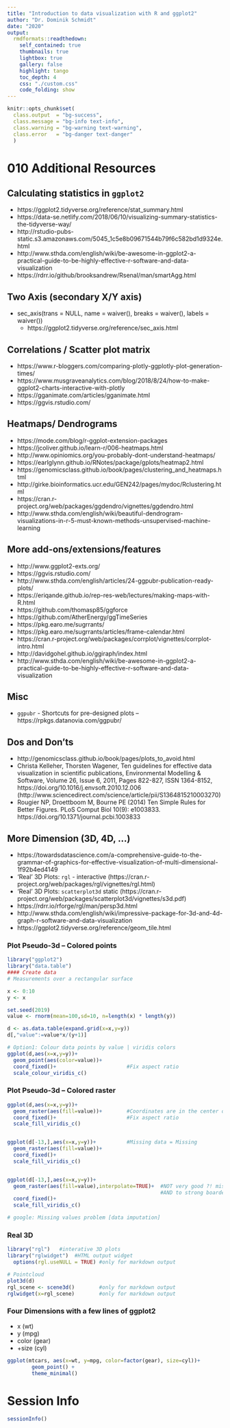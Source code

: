 ```yaml
---
title: "Introduction to data visualization with R and ggplot2"
author: "Dr. Dominik Schmidt"
date: "2020"
output:
  rmdformats::readthedown:
    self_contained: true
    thumbnails: true
    lightbox: true
    gallery: false
    highlight: tango
    toc_depth: 4    
    css: "./custom.css"     
    code_folding: show
---
```

```r

knitr::opts_chunk$set(
  class.output  = "bg-success",
  class.message = "bg-info text-info",
  class.warning = "bg-warning text-warning",
  class.error   = "bg-danger text-danger"
  )
```


# 010 Additional Resources




## Calculating statistics in `ggplot2`

- https://ggplot2.tidyverse.org/reference/stat_summary.html
- https://data-se.netlify.com/2018/06/10/visualizing-summary-statistics-the-tidyverse-way/
- http://rstudio-pubs-static.s3.amazonaws.com/5045_1c5e8b09671544b79f6c582bd1d9324e.html
- http://www.sthda.com/english/wiki/be-awesome-in-ggplot2-a-practical-guide-to-be-highly-effective-r-software-and-data-visualization
- https://rdrr.io/github/brooksandrew/Rsenal/man/smartAgg.html


## Two Axis (secondary X/Y axis)

- sec_axis(trans = NULL, name = waiver(), breaks = waiver(),  labels = waiver())
  - https://ggplot2.tidyverse.org/reference/sec_axis.html

## Correlations / Scatter plot matrix

- https://www.r-bloggers.com/comparing-plotly-ggplotly-plot-generation-times/
- https://www.musgraveanalytics.com/blog/2018/8/24/how-to-make-ggplot2-charts-interactive-with-plotly
- https://gganimate.com/articles/gganimate.html
- https://ggvis.rstudio.com/


## Heatmaps/ Dendrograms

- https://mode.com/blog/r-ggplot-extension-packages
- https://jcoliver.github.io/learn-r/006-heatmaps.html
- http://www.opiniomics.org/you-probably-dont-understand-heatmaps/
- https://earlglynn.github.io/RNotes/package/gplots/heatmap2.html
- https://genomicsclass.github.io/book/pages/clustering_and_heatmaps.html
- http://girke.bioinformatics.ucr.edu/GEN242/pages/mydoc/Rclustering.html
- https://cran.r-project.org/web/packages/ggdendro/vignettes/ggdendro.html
- http://www.sthda.com/english/wiki/beautiful-dendrogram-visualizations-in-r-5-must-known-methods-unsupervised-machine-learning

## More add-ons/extensions/features

- http://www.ggplot2-exts.org/
- https://ggvis.rstudio.com/
- http://www.sthda.com/english/articles/24-ggpubr-publication-ready-plots/
- https://eriqande.github.io/rep-res-web/lectures/making-maps-with-R.html
- https://github.com/thomasp85/ggforce
- https://github.com/AtherEnergy/ggTimeSeries 
- https://pkg.earo.me/sugrrants/ 
- https://pkg.earo.me/sugrrants/articles/frame-calendar.html
- https://cran.r-project.org/web/packages/corrplot/vignettes/corrplot-intro.html
- http://davidgohel.github.io/ggiraph/index.html
- http://www.sthda.com/english/wiki/be-awesome-in-ggplot2-a-practical-guide-to-be-highly-effective-r-software-and-data-visualization

## Misc

- `ggpubr` - Shortcuts for pre-designed plots -- https://rpkgs.datanovia.com/ggpubr/


## Dos and Don'ts

- http://genomicsclass.github.io/book/pages/plots_to_avoid.html
- Christa Kelleher, Thorsten Wagener, Ten guidelines for effective data visualization in scientific publications, Environmental Modelling & Software, Volume 26, Issue 6, 2011, Pages 822-827, ISSN 1364-8152, https://doi.org/10.1016/j.envsoft.2010.12.006 (http://www.sciencedirect.com/science/article/pii/S1364815210003270)
- Rougier NP, Droettboom M, Bourne PE (2014) Ten Simple Rules for Better Figures. PLoS Comput Biol 10(9): e1003833. https://doi.org/10.1371/journal.pcbi.1003833




## More Dimension (3D, 4D, ...)

- https://towardsdatascience.com/a-comprehensive-guide-to-the-grammar-of-graphics-for-effective-visualization-of-multi-dimensional-1f92b4ed4149
- 'Real' 3D Plots: `rgl` - interactive (https://cran.r-project.org/web/packages/rgl/vignettes/rgl.html)
- 'Real' 3D Plots: `scatterplot3d` static (https://cran.r-project.org/web/packages/scatterplot3d/vignettes/s3d.pdf)
- https://rdrr.io/rforge/rgl/man/persp3d.html
- http://www.sthda.com/english/wiki/impressive-package-for-3d-and-4d-graph-r-software-and-data-visualization
- https://ggplot2.tidyverse.org/reference/geom_tile.html


### Plot Pseudo-3d -- Colored points

```r
library("ggplot2")
library("data.table")
#### Create data 
# Measurements over a rectangular surface

x <- 0:10
y <- x

set.seed(2019)
value <- rnorm(mean=100,sd=10, n=length(x) * length(y))

d <- as.data.table(expand.grid(x=x,y=y))
d[,"value":=value*x/(y+1)]


```


```r

# Option1: Colour data points by value | viridis colors
ggplot(d,aes(x=x,y=y))+
  geom_point(aes(color=value))+
  coord_fixed()+                       #Fix aspect ratio
  scale_colour_viridis_c()


```

### Plot Pseudo-3d -- Colored raster


```r



ggplot(d,aes(x=x,y=y))+
  geom_raster(aes(fill=value))+        #Coordinates are in the center of the squares
  coord_fixed()+                       #Fix aspect ratio
  scale_fill_viridis_c()


ggplot(d[-13,],aes(x=x,y=y))+          #Missing data = Missing
  geom_raster(aes(fill=value))+
  coord_fixed()+                       
  scale_fill_viridis_c()


ggplot(d[-13,],aes(x=x,y=y))+
  geom_raster(aes(fill=value),interpolate=TRUE)+  #NOT very good ?! missing = zero
                                                  #AND to strong boarders
  coord_fixed()+                      
  scale_fill_viridis_c()

# google: Missing values problem [data imputation]  

```

### Real 3D


```r
library("rgl")   #interative 3D plots
library("rglwidget")  #HTML output widget
  options(rgl.useNULL = TRUE) #only for markdown output

# Pointcloud
plot3d(d)
rgl_scene <- scene3d()        #only for markdown output
rglwidget(x=rgl_scene)        #only for markdown output

```



### Four Dimensions with a few lines of ggplot2 

- x (wt)
- y (mpg)
- color (gear)
- +size (cyl)


```r

ggplot(mtcars, aes(x=wt, y=mpg, color=factor(gear), size=cyl))+
        geom_point() +
        theme_minimal()


```



#  Session Info

```r

sessionInfo()

```